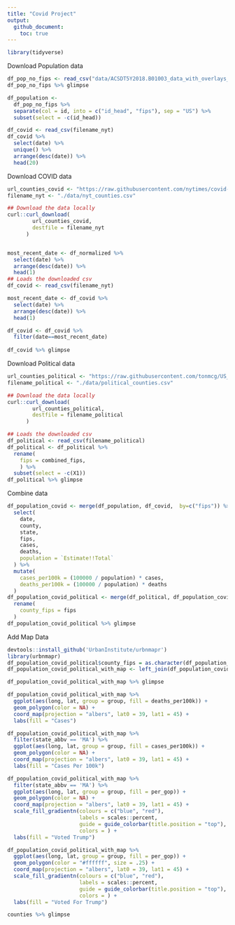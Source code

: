 ```yaml
---
title: "Covid Project"
output:   
  github_document:
    toc: true
---
```


```r
library(tidyverse)
```
Download Population data
```r
df_pop_no_fips <- read_csv("data/ACSDT5Y2018.B01003_data_with_overlays_2020-10-06T142714.csv", skip = 1)
df_pop_no_fips %>% glimpse

df_population <- 
  df_pop_no_fips %>% 
  separate(col = id, into = c("id_head", "fips"), sep = "US") %>% 
  subset(select = -c(id_head))
```
```r
df_covid <- read_csv(filename_nyt) 
df_covid %>%
  select(date) %>%
  unique() %>%
  arrange(desc(date)) %>%
  head(20)
```
Download COVID data
```r
url_counties_covid <- "https://raw.githubusercontent.com/nytimes/covid-19-data/master/us-counties.csv"
filename_nyt <- "./data/nyt_counties.csv"

## Download the data locally
curl::curl_download(
        url_counties_covid,
        destfile = filename_nyt
      )


most_recent_date <- df_normalized %>%
  select(date) %>%
  arrange(desc(date)) %>%
  head(1)
## Loads the downloaded csv
df_covid <- read_csv(filename_nyt) 

most_recent_date <- df_covid %>%
  select(date) %>%
  arrange(desc(date)) %>%
  head(1)

df_covid <- df_covid %>%
  filter(date==most_recent_date)
  
df_covid %>% glimpse

```
Download Political data 
```r
url_counties_political <- "https://raw.githubusercontent.com/tonmcg/US_County_Level_Election_Results_08-16/master/2016_US_County_Level_Presidential_Results.csv"
filename_political <- "./data/political_counties.csv"

## Download the data locally
curl::curl_download(
        url_counties_political,
        destfile = filename_political
      )

## Loads the downloaded csv
df_political <- read_csv(filename_political)
df_political <- df_political %>%
  rename(
    fips = combined_fips,
    ) %>%
  subset(select = -c(X1))
df_political %>% glimpse

```
Combine data
```r
df_population_covid <- merge(df_population, df_covid,  by=c("fips")) %>%   
  select(
    date,
    county,
    state,
    fips,
    cases,
    deaths,
    population = `Estimate!!Total`
  ) %>%
  mutate(
    cases_per100k = (100000 / population) * cases,
    deaths_per100k = (100000 / population) * deaths
  ) 
df_population_covid_political <- merge(df_political, df_population_covid, by=c("fips")) %>%
  rename(
    county_fips = fips
  )
df_population_covid_political %>% glimpse
```
Add Map Data
```r
devtools::install_github('UrbanInstitute/urbnmapr')
library(urbnmapr)
df_population_covid_political$county_fips = as.character(df_population_covid_political$county_fips)
df_population_covid_political_with_map <- left_join(df_population_covid_political, counties, by = "county_fips")

df_population_covid_political_with_map %>% glimpse
```
```r
df_population_covid_political_with_map %>%
  ggplot(aes(long, lat, group = group, fill = deaths_per100k)) +
  geom_polygon(color = NA) +
  coord_map(projection = "albers", lat0 = 39, lat1 = 45) +
  labs(fill = "Cases")
```
```r
df_population_covid_political_with_map %>%
  filter(state_abbv == 'MA') %>% 
  ggplot(aes(long, lat, group = group, fill = cases_per100k)) +
  geom_polygon(color = NA) +
  coord_map(projection = "albers", lat0 = 39, lat1 = 45) +
  labs(fill = "Cases Per 100k")

df_population_covid_political_with_map %>%
  filter(state_abbv == 'MA') %>% 
  ggplot(aes(long, lat, group = group, fill = per_gop)) +
  geom_polygon(color = NA) +
  coord_map(projection = "albers", lat0 = 39, lat1 = 45) +
  scale_fill_gradientn(colours = c("blue", "red"),
                       labels = scales::percent,
                       guide = guide_colorbar(title.position = "top"),
                       colors = ) +
  labs(fill = "Voted Trump")
```
```r
df_population_covid_political_with_map %>%
  ggplot(aes(long, lat, group = group, fill = per_gop)) +
  geom_polygon(color = "#ffffff", size = .25) +
  coord_map(projection = "albers", lat0 = 39, lat1 = 45) +
  scale_fill_gradientn(colours = c("blue", "red"),
                       labels = scales::percent,
                       guide = guide_colorbar(title.position = "top"),
                       colors = ) +
  labs(fill = "Voted For Trump")
```

```r
counties %>% glimpse
```

